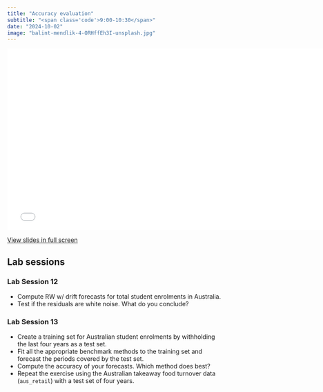 ```yaml
---
title: "Accuracy evaluation"
subtitle: "<span class='code'>9:00-10:30</span>"
date: "2024-10-02"
image: "balint-mendlik-4-ORHffEh3I-unsplash.jpg"
---
```


<!-- Materials will be distributed sooner to the event. -->

```{=html}
<embed src="../../materials/12_accuracy.pdf" type="application/pdf" width="750px" height="420px">
```

[View slides in full screen](../../materials/07_ets.pdf)

## Lab sessions

### Lab Session 12

  * Compute RW w/ drift forecasts for total student enrolments in Australia.
  * Test if the residuals are white noise. What do you conclude?

### Lab Session 13

 * Create a training set for Australian student enrolments by withholding the last four years as a test set.
 * Fit all the appropriate benchmark methods to the training set and forecast the periods covered by the test set.
 * Compute the accuracy of your forecasts. Which method does best?
 * Repeat the exercise using the Australian takeaway food turnover data (`aus_retail`) with a test set of four years.
